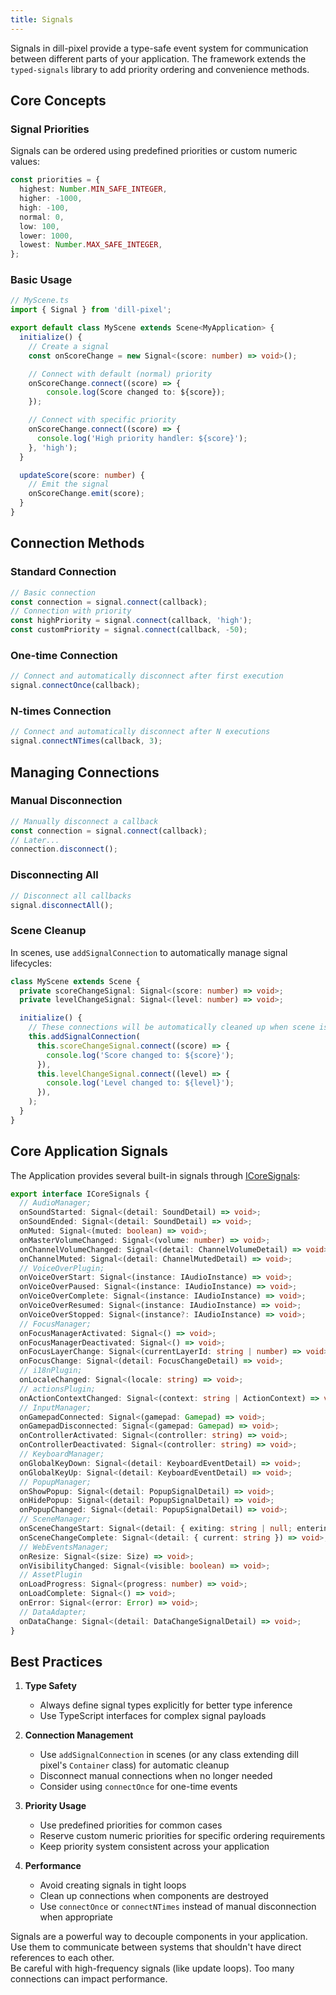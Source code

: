 ```yaml
---
title: Signals
---
```



Signals in dill-pixel provide a type-safe event system for communication between different parts of your application. The framework extends the `typed-signals` library to add priority ordering and convenience methods.

## Core Concepts

### Signal Priorities

Signals can be ordered using predefined priorities or custom numeric values:

```ts
const priorities = {
  highest: Number.MIN_SAFE_INTEGER,
  higher: -1000,
  high: -100,
  normal: 0,
  low: 100,
  lower: 1000,
  lowest: Number.MAX_SAFE_INTEGER,
};
```

### Basic Usage

```ts
// MyScene.ts
import { Signal } from 'dill-pixel';

export default class MyScene extends Scene<MyApplication> {
  initialize() {
    // Create a signal
    const onScoreChange = new Signal<(score: number) => void>();

    // Connect with default (normal) priority
    onScoreChange.connect((score) => {
        console.log(Score changed to: ${score});
    });

    // Connect with specific priority
    onScoreChange.connect((score) => {
      console.log('High priority handler: ${score}');
    }, 'high');
  }

  updateScore(score: number) {
    // Emit the signal
    onScoreChange.emit(score);
  }
}
```

## Connection Methods

### Standard Connection

```ts
// Basic connection
const connection = signal.connect(callback);
// Connection with priority
const highPriority = signal.connect(callback, 'high');
const customPriority = signal.connect(callback, -50);
```

### One-time Connection

```ts
// Connect and automatically disconnect after first execution
signal.connectOnce(callback);
```

### N-times Connection

```ts
// Connect and automatically disconnect after N executions
signal.connectNTimes(callback, 3);
```

## Managing Connections

### Manual Disconnection

```ts
// Manually disconnect a callback
const connection = signal.connect(callback);
// Later...
connection.disconnect();
```

### Disconnecting All

```ts
// Disconnect all callbacks
signal.disconnectAll();
```

### Scene Cleanup

In scenes, use `addSignalConnection` to automatically manage signal lifecycles:

```ts
class MyScene extends Scene {
  private scoreChangeSignal: Signal<(score: number) => void>;
  private levelChangeSignal: Signal<(level: number) => void>;

  initialize() {
    // These connections will be automatically cleaned up when scene is destroyed
    this.addSignalConnection(
      this.scoreChangeSignal.connect((score) => {
        console.log('Score changed to: ${score}');
      }),
      this.levelChangeSignal.connect((level) => {
        console.log('Level changed to: ${level}');
      }),
    );
  }
}
```

## Core Application Signals

The Application provides several built-in signals through [ICoreSignals](/api/interfaces/icoresignals):

```ts
export interface ICoreSignals {
  // AudioManager;
  onSoundStarted: Signal<(detail: SoundDetail) => void>;
  onSoundEnded: Signal<(detail: SoundDetail) => void>;
  onMuted: Signal<(muted: boolean) => void>;
  onMasterVolumeChanged: Signal<(volume: number) => void>;
  onChannelVolumeChanged: Signal<(detail: ChannelVolumeDetail) => void>;
  onChannelMuted: Signal<(detail: ChannelMutedDetail) => void>;
  // VoiceOverPlugin;
  onVoiceOverStart: Signal<(instance: IAudioInstance) => void>;
  onVoiceOverPaused: Signal<(instance: IAudioInstance) => void>;
  onVoiceOverComplete: Signal<(instance: IAudioInstance) => void>;
  onVoiceOverResumed: Signal<(instance: IAudioInstance) => void>;
  onVoiceOverStopped: Signal<(instance?: IAudioInstance) => void>;
  // FocusManager;
  onFocusManagerActivated: Signal<() => void>;
  onFocusManagerDeactivated: Signal<() => void>;
  onFocusLayerChange: Signal<(currentLayerId: string | number) => void>;
  onFocusChange: Signal<(detail: FocusChangeDetail) => void>;
  // i18nPlugin;
  onLocaleChanged: Signal<(locale: string) => void>;
  // actionsPlugin;
  onActionContextChanged: Signal<(context: string | ActionContext) => void>;
  // InputManager;
  onGamepadConnected: Signal<(gamepad: Gamepad) => void>;
  onGamepadDisconnected: Signal<(gamepad: Gamepad) => void>;
  onControllerActivated: Signal<(controller: string) => void>;
  onControllerDeactivated: Signal<(controller: string) => void>;
  // KeyboardManager;
  onGlobalKeyDown: Signal<(detail: KeyboardEventDetail) => void>;
  onGlobalKeyUp: Signal<(detail: KeyboardEventDetail) => void>;
  // PopupManager;
  onShowPopup: Signal<(detail: PopupSignalDetail) => void>;
  onHidePopup: Signal<(detail: PopupSignalDetail) => void>;
  onPopupChanged: Signal<(detail: PopupSignalDetail) => void>;
  // SceneManager;
  onSceneChangeStart: Signal<(detail: { exiting: string | null; entering: string }) => void>;
  onSceneChangeComplete: Signal<(detail: { current: string }) => void>;
  // WebEventsManager;
  onResize: Signal<(size: Size) => void>;
  onVisibilityChanged: Signal<(visible: boolean) => void>;
  // AssetPlugin
  onLoadProgress: Signal<(progress: number) => void>;
  onLoadComplete: Signal<() => void>;
  onError: Signal<(error: Error) => void>;
  // DataAdapter;
  onDataChange: Signal<(detail: DataChangeSignalDetail) => void>;
}
```

## Best Practices

1. **Type Safety**

   - Always define signal types explicitly for better type inference
   - Use TypeScript interfaces for complex signal payloads

2. **Connection Management**

   - Use `addSignalConnection` in scenes (or any class extending dill pixel's `Container` class) for automatic cleanup
   - Disconnect manual connections when no longer needed
   - Consider using `connectOnce` for one-time events

3. **Priority Usage**

   - Use predefined priorities for common cases
   - Reserve custom numeric priorities for specific ordering requirements
   - Keep priority system consistent across your application

4. **Performance**
   - Avoid creating signals in tight loops
   - Clean up connections when components are destroyed
   - Use `connectOnce` or `connectNTimes` instead of manual disconnection when appropriate

<Aside type="tip">
  Signals are a powerful way to decouple components in your application. Use them to communicate between systems that
  shouldn't have direct references to each other.
</Aside>

<Aside type="caution">
  Be careful with high-frequency signals (like update loops). Too many connections can impact performance.
</Aside>
